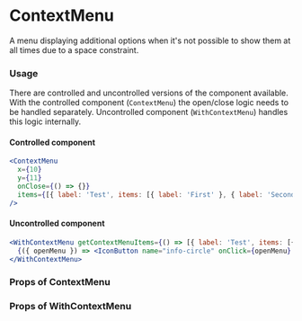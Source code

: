 
# ContextMenu

A menu displaying additional options when it's not possible to show them at all times due to a space constraint.

### Usage

There are controlled and uncontrolled versions of the component available. With the controlled component (`ContextMenu`) the open/close logic needs to be handled separately. Uncontrolled component (`WithContextMenu`) handles this logic internally.

#### Controlled component

```jsx
<ContextMenu
  x={10}
  y={11}
  onClose={() => {}}
  items={[{ label: 'Test', items: [{ label: 'First' }, { label: 'Second' }] }]}
/>
```

#### Uncontrolled component

```jsx
<WithContextMenu getContextMenuItems={() => [{ label: 'Test', items: [{ label: 'First' }, { label: 'Second' }] }]}>
  {({ openMenu }) => <IconButton name="info-circle" onClick={openMenu} />}
</WithContextMenu>
```

### Props of ContextMenu

<Props of={ContextMenu} />

### Props of WithContextMenu

<Props of={WithContextMenu} />
